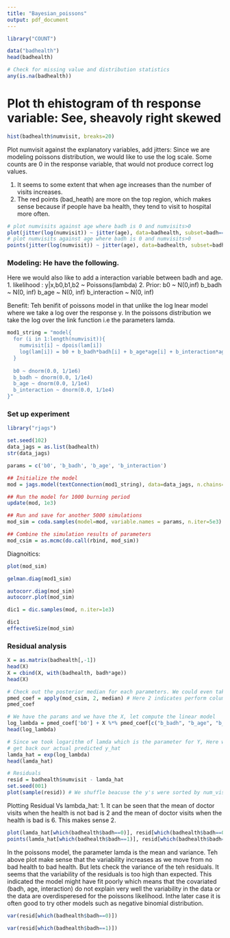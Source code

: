 ```yaml
---
title: "Bayesian_poissons"
output: pdf_document
---
```



```r
library("COUNT")

data("badhealth")
head(badhealth)
```

```r
# Check for missing value and distribution statistics
any(is.na(badhealth))
```

# Plot th ehistogram of th response variable: See, sheavoly right skewed
```r
hist(badhealth$numvisit, breaks=20)
```

Plot numvisit against the explanatory variables, add jitters:
Since we are modeling poissons distribution, we would like to use the log scale. Some counts are 0 in the response variable, that would not produce correct log values. 

1. It seems to some extent that when age increases than the number of visits increases. 
2. The red points (bad_heath) are more on the top region, which makes sense because if people have ba health, they tend to visit to hospital more often.
```r
# plot numvisits against age where badh is 0 and numvisits>0
plot(jitter(log(numvisit)) ~ jitter(age), data=badhealth, subset=badh==0&numvisit>0, xlab="age", ylab="log(numvisits)")
# plot numvisits against age where badh is 0 and numvisits>0
points(jitter(log(numvisit)) ~ jitter(age), data=badhealth, subset=badh==1&numvisit>0, xlab="age", ylab="log(numvisits)", col="red")
```


### Modeling: He have the following.
Here we would also like to add a interaction variable between badh and age.
1. likelihood : y|x,b0,b1,b2 ~ Poissons(lambda)
2. Prior: b0 ~ N(0,inf)
          b_badh ~ N(0, inf)
          b_age ~ N(0, inf)
          b_interaction ~ N(0, inf)

Benefit: Teh benifit of poissons model in that unlike the log lnear model where we take a log over the response y. In the poissons distribution we take the log over the link function i.e the parameters lamda.  
```r
mod1_string = "model{
  for (i in 1:length(numvisit)){
    numvisit[i] ~ dpois(lam[i])
    log(lam[i]) = b0 + b_badh*badh[i] + b_age*age[i] + b_interaction*age[i]*badh[i]
  }
  
  b0 ~ dnorm(0.0, 1/1e6)
  b_badh ~ dnorm(0.0, 1/1e4)
  b_age ~ dnorm(0.0, 1/1e4)
  b_interaction ~ dnorm(0.0, 1/1e4)
}"
```

### Set up experiment
```r
library("rjags")

set.seed(102)
data_jags = as.list(badhealth)
str(data_jags)

params = c('b0', 'b_badh', 'b_age', 'b_interaction')

## Initialize the model
mod = jags.model(textConnection(mod1_string), data=data_jags, n.chains=3)

## Run the model for 1000 burning period
update(mod, 1e3)

## Run and save for another 5000 simulations
mod_sim = coda.samples(model=mod, variable.names = params, n.iter=5e3)

## Combine the simulation results of parameters
mod_csim = as.mcmc(do.call(rbind, mod_sim))
```

Diagnoitics:
```r
plot(mod_sim)
```


```r
gelman.diag(mod1_sim)
```

```r
autocorr.diag(mod_sim)
autocorr.plot(mod_sim)
```


```r
dic1 = dic.samples(mod, n.iter=1e3)

dic1
effectiveSize(mod_sim)
```

### Residual analysis
```r
X = as.matrix(badhealth[,-1])
head(X)
X = cbind(X, with(badhealth, badh*age))
head(X)

# Check out the posterior median for each parameters. We could even take the means
pmed_coef = apply(mod_csim, 2, median) # Here 2 indicates perform column wise operation
pmed_coef

# We have the params and we have the X, let compute the linear model
log_lambda = pmed_coef['b0'] + X %*% pmed_coef[c("b_badh", "b_age", "b_interaction")]
head(log_lambda)

# Since we took logarithm of lamda which is the parameter for Y, Here we take the exponential of the logarithmic scale to 
# get back our actual predicted y_hat
lamda_hat = exp(log_lambda)
head(lamda_hat)

# Residuals
resid = badhealth$numvisit - lamda_hat
set.seed(001)
plot(sample(resid)) # We shuffle beacuse the y's were sorted by num_visits. If not shuffled the plot would look confusing


```




Plotting Residual Vs lambda_hat:
1. It can be seen that the mean of doctor visits when the health is not bad is 2
    and the mean of doctor visits when the health is bad is 6. This makes sense
2. 
```r
plot(lamda_hat[which(badhealth$badh==0)], resid[which(badhealth$badh==0)], xlim=c(0,8), ylim = range(resid))
points(lamda_hat[which(badhealth$badh==1)], resid[which(badhealth$badh==1)], col='red')
```


In the poissons model, the parameter lamda is the mean and variance. Teh above plot make sense that the variability increases as we move from no bad health to bad health. But lets check the variance of the teh residuals. It seems that the variability of the residuals is too high than expected. This indicated the model might have fit poorly which means that the covariated (badh, age, interaction) do not explain very well the variability in the data or the data are overdisperesed for the poissons likelihood. Inthe later case it is often good to try other models such as negative binomial distribution.
```r
var(resid[which(badhealth$badh==0)])

var(resid[which(badhealth$badh==1)])
```








